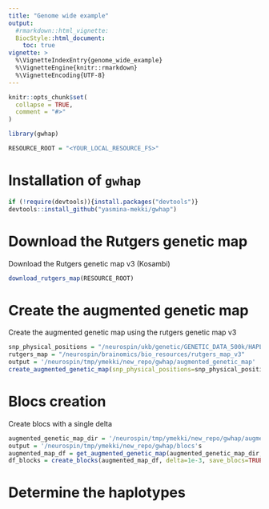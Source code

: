 ```yaml
---
title: "Genome wide example"
output:
  #rmarkdown::html_vignette:
  BiocStyle::html_document:
    toc: true
vignette: >
  %\VignetteIndexEntry{genome_wide_example}
  %\VignetteEngine{knitr::rmarkdown}
  %\VignetteEncoding{UTF-8}
---
```


```r
knitr::opts_chunk$set(
  collapse = TRUE,
  comment = "#>"
)
```

```r
library(gwhap)

RESOURCE_ROOT = "<YOUR_LOCAL_RESOURCE_FS>"
```


# Installation of `gwhap`

```R
if (!require(devtools)){install.packages("devtools")}
devtools::install_github("yasmina-mekki/gwhap")
```

# Download the Rutgers genetic map

Download the Rutgers genetic map v3 (Kosambi)
```R
download_rutgers_map(RESOURCE_ROOT)
```


# Create the augmented genetic map

Create the augmented genetic map using the rutgers genetic map v3
```R
snp_physical_positions = "/neurospin/ukb/genetic/GENETIC_DATA_500k/HAPLOTYPES/v2/ukb_hap_"
rutgers_map = "/neurospin/brainomics/bio_resources/rutgers_map_v3"
output = '/neurospin/tmp/ymekki/new_repo/gwhap/augmented_genetic_map'
create_augmented_genetic_map(snp_physical_positions=snp_physical_positions, genetic_map_dir=rutgers_map, save_genetic_map=TRUE, output=output)
```

# Blocs creation

Create blocs with a single delta
```R
augmented_genetic_map_dir = '/neurospin/tmp/ymekki/new_repo/gwhap/augmented_genetic_map'
output = '/neurospin/tmp/ymekki/new_repo/gwhap/blocs's
augmented_map_df = get_augmented_genetic_map(augmented_genetic_map_dir, chromosomes=1:23)
df_blocks = create_blocks(augmented_map_df, delta=1e-3, save_blocs=TRUE, output=output)
```

# Determine the haplotypes




